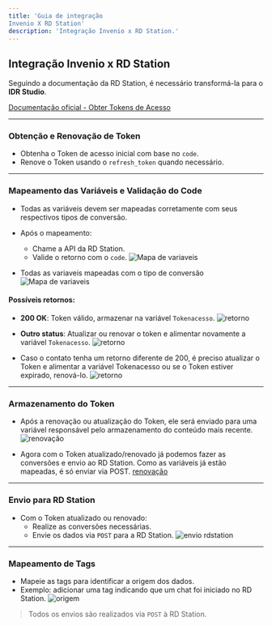 ```yaml
---
title: 'Guia de integração
Invenio X RD Station'
description: 'Integração Invenio x RD Station.'
---
```


##  Integração Invenio x RD Station

Seguindo a documentação da RD Station, é necessário transformá-la para o **IDR Studio**.

 [Documentação oficial - Obter Tokens de Acesso](https://developers.rdstation.com/reference/obter-tokens-acesso)

---

###  Obtenção e Renovação de Token

- Obtenha o Token de acesso inicial com base no `code`.
- Renove o Token usando o `refresh_token` quando necessário.

---

###  Mapeamento das Variáveis e Validação do Code

- Todas as variáveis devem ser mapeadas corretamente com seus respectivos tipos de conversão.
- Após o mapeamento:
  - Chame a API da RD Station.
  - Valide o retorno com o `code`.
![Mapa de variaveis](https://robbublob.blob.core.windows.net/docs/mapvariaveis.png)

- Todas as variaveis mapeadas com o tipo de conversão
![Mapa de variaveis](https://robbublob.blob.core.windows.net/docs/varmapeadas.png)
#### Possíveis retornos:

- **200 OK**: Token válido, armazenar na variável `Tokenacesso`.
 ![retorno](https://robbublob.blob.core.windows.net/docs/retorno1.png) 
- **Outro status**: Atualizar ou renovar o token e alimentar novamente a variável `Tokenacesso`.
![retorno](https://robbublob.blob.core.windows.net/docs/retorno2.png) 

- Caso o contato tenha um retorno diferente de 200, é preciso atualizar o Token e
alimentar a variável Tokenacesso ou se o Token estiver expirado, renová-lo.
![retorno](https://robbublob.blob.core.windows.net/docs/retorno3.png) 
---

###  Armazenamento do Token

- Após a renovação ou atualização do Token, ele será enviado para uma variável responsável pelo armazenamento do conteúdo mais recente.
![renovação](https://robbublob.blob.core.windows.net/docs/renovacao.png)

- Agora com o Token atualizado/renovado já podemos fazer as conversões e
envio ao RD Station. Como as variáveis já estão mapeadas, é só enviar via POST.
[renovação](https://robbublob.blob.core.windows.net/docs/renovacao1.png)

---

###  Envio para RD Station

- Com o Token atualizado ou renovado:
  - Realize as conversões necessárias.
  - Envie os dados via `POST` para a RD Station.
![envio rdstation](https://robbublob.blob.core.windows.net/docs/enviord.png)
---

###  Mapeamento de Tags

- Mapeie as tags para identificar a origem dos dados.
- Exemplo: adicionar uma tag indicando que um chat foi iniciado no RD Station.
![origem](https://robbublob.blob.core.windows.net/docs/origem.png)
> Todos os envios são realizados via `POST` à RD Station.

